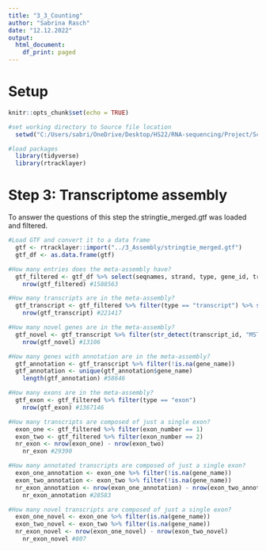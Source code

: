 ---
title: "3_3_Counting"
author: "Sabrina Rasch"
date: "12.12.2022"
output:
  html_document:
    df_print: paged
---

# Setup

```{r message=FALSE, include=FALSE}
knitr::opts_chunk$set(echo = TRUE)

#set working directory to Source file location
  setwd("C:/Users/sabri/OneDrive/Desktop/HS22/RNA-sequencing/Project/Scripts/")

#load packages
  library(tidyverse)
  library(rtracklayer)
```

# Step 3: Transcriptome assembly

To answer the questions of this step the stringtie_merged.gtf was loaded and filtered.

```{r Step 3, eval=FALSE, include=FALSE}
#Load GTF and convert it to a data frame
  gtf <- rtracklayer::import("../3_Assembly/stringtie_merged.gtf")
  gtf_df <- as.data.frame(gtf)

#How many entries does the meta-assembly have?
  gtf_filtered <- gtf_df %>% select(seqnames, strand, type, gene_id, transcript_id, exon_number, gene_name, ref_gene_id)
    nrow(gtf_filtered) #1588563

#How many transcripts are in the meta-assembly?
  gtf_transcript <- gtf_filtered %>% filter(type == "transcript") %>% select(seqnames, strand, type, gene_id, transcript_id, gene_name, ref_gene_id)
    nrow(gtf_transcript) #221417

#How many novel genes are in the meta-assembly?
  gtf_novel <- gtf_transcript %>% filter(str_detect(transcript_id, "MSTRG"))
    nrow(gtf_novel) #13106

#How many genes with annotation are in the meta-assembly?
  gtf_annotation <- gtf_transcript %>% filter(!is.na(gene_name))
  gtf_annotation <- unique(gtf_annotation$gene_name)
    length(gtf_annotation) #58646

#How many exons are in the meta-assembly?
  gtf_exon <- gtf_filtered %>% filter(type == "exon")
    nrow(gtf_exon) #1367146

#How many transcripts are composed of just a single exon?
  exon_one <- gtf_filtered %>% filter(exon_number == 1)
  exon_two <- gtf_filtered %>% filter(exon_number == 2)
  nr_exon <- nrow(exon_one) - nrow(exon_two)
    nr_exon #29390

#How many annotated transcripts are composed of just a single exon?
  exon_one_annotation <- exon_one %>% filter(!is.na(gene_name))
  exon_two_annotation <- exon_two %>% filter(!is.na(gene_name))
  nr_exon_annotation <- nrow(exon_one_annotation) - nrow(exon_two_annotation)
    nr_exon_annotation #28583

#How many novel transcripts are composed of just a single exon?
  exon_one_novel <- exon_one %>% filter(is.na(gene_name))
  exon_two_novel <- exon_two %>% filter(is.na(gene_name))
  nr_exon_novel <- nrow(exon_one_novel) - nrow(exon_two_novel)
    nr_exon_novel #807
```
